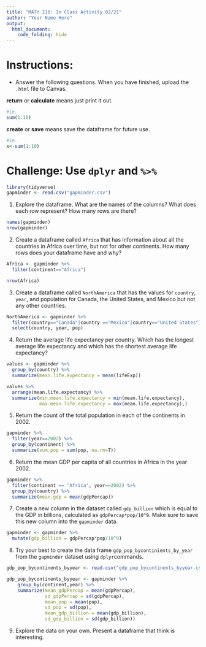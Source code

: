 ```yaml
---
title: "MATH 216: In Class Activity 02/21"
author: "Your Name Here"
output:
  html_document:
    code_folding: hide
---
```


# Instructions: 

- Answer the following questions. When you have finished, upload the `.html` file to Canvas. 

**return** or **calculate** means just print it out.
```r
#ie. 
sum(1:10)
```
**create** or **save** means save the dataframe for future use.
```r
#ie. 
x<-sum(1:10)
```

# Challenge: Use `dplyr` and `%>%`


```r
library(tidyverse)
gapminder <- read.csv("gapminder.csv")
```

1. Explore the dataframe. What are the names of the columns? What does each row represent? How many rows are there? 

```r
names(gapminder)
nrow(gapminder)
```


2. Create a dataframe called `Africa` that has information about all the countries in Africa over time, but not for other continents. How many rows does your dataframe have and why?

```r
Africa <- gapminder %>% 
  filter(continent=="Africa")

nrow(Africa)
```

3. Create a dataframe called `NorthAmerica` that has the values for `country`, `year`, and population for Canada, the United States, and Mexico but not any other countries. 

```r
NorthAmerica <- gapminder %>% 
  filter(country=="Canada"|country =="Mexico"|country=="United States") %>% 
  select(country, year, pop)
```

4. Return the average life expectancy per country. Which has the longest average life expectancy and which has the shortest average life expectancy?

```r
values <- gapminder %>% 
  group_by(country) %>% 
  summarize(mean.life.expectancy = mean(lifeExp))

values %>% 
  arrange(mean.life.expectancy) %>% 
  summarize(min.mean.life.expectancy = min(mean.life.expectancy),
            max.mean.life.expectancy = max(mean.life.expectancy),)
```

5. Return the count of the total population in each of the continents in 2002. 

```r
gapminder %>% 
  filter(year==2002) %>% 
  group_by(continent) %>% 
  summarize(sum.pop = sum(pop, na.rm=T))
```

6. Return the mean GDP per capita of all countries in Africa in the year 2002. 

```r
gapminder %>% 
  filter(continent == "Africa", year==2002) %>% 
  group_by(country) %>% 
  summarize(mean.gdp = mean(gdpPercap))
```

7. Create a new column in the dataset called `gdp_billion` which is equal to the GDP in billions, calculated as `gdpPercap*pop/10^9`. Make sure to save this new column into the `gapminder` data. 
```r
gapminder <- gapminder %>% 
  mutate(gdp_billion = gdpPercap*pop/10^9)
```

8. Try your best to create the data frame `gdp_pop_bycontinients_by_year` from the `gapminder` dataset using `dplyr`commands. 

```r
gdp_pop_bycontinents_byyear <- read.csv("gdp_pop_bycontinents_byyear.csv")
```

```r
gdp_pop_bycontinents_byyear <- gapminder %>%
    group_by(continent,year) %>%
    summarize(mean_gdpPercap = mean(gdpPercap),
              sd_gdpPercap = sd(gdpPercap),
              mean_pop = mean(pop),
              sd_pop = sd(pop),
              mean_gdp_billion = mean(gdp_billion),
              sd_gdp_billion = sd(gdp_billion))
```

9. Explore the data on your own. Present a dataframe that think is interesting. 

```r

```




